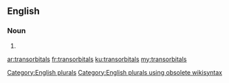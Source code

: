 ==English==

===Noun===
{{head|en}}

# {{plural of|transorbital}}

[[Category:English plurals]][[Category:English plurals using obsolete wikisyntax]]

[[ar:transorbitals]]
[[fr:transorbitals]]
[[ku:transorbitals]]
[[my:transorbitals]]